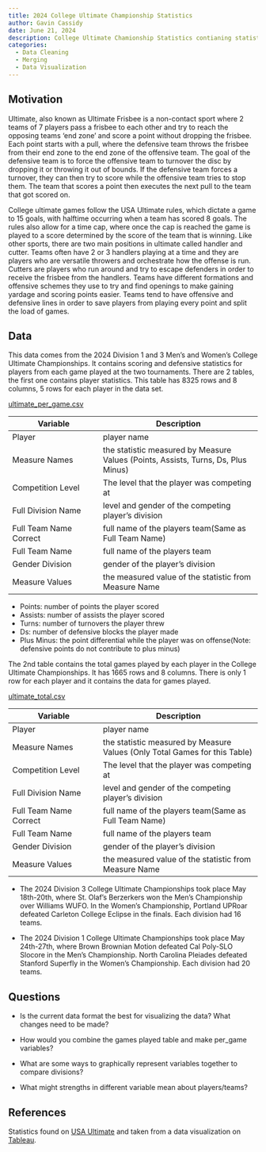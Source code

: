 ```yaml
---
title: 2024 College Ultimate Championship Statistics
author: Gavin Cassidy
date: June 21, 2024
description: College Ultimate Chamionship Statistics contianing statistics from the 2024 Division 1 and 3 Men's and Women's Ultimate Championships 
categories:
  - Data Cleaning
  - Merging
  - Data Visualization
---
```


## Motivation

Ultimate, also known as Ultimate Frisbee is a non-contact sport where 2 teams of 7 players pass a frisbee to each other and try to reach the opposing teams 'end zone' and score a point without dropping the frisbee. Each point starts with a pull, where the defensive team throws the frisbee from their end zone to the end zone of the offensive team. The goal of the defensive team is to force the offensive team to turnover the disc by dropping it or throwing it out of bounds. If the defensive team forces a turnover, they can then try to score while the offensive team tries to stop them. The team that scores a point then executes the next pull to the team that got scored on.

College ultimate games follow the USA Ultimate rules, which dictate a game to 15 goals, with halftime occurring when a team has scored 8 goals. The rules also allow for a time cap, where once the cap is reached the game is played to a score determined by the score of the team that is winning. Like other sports, there are two main positions in ultimate called handler and cutter. Teams often have 2 or 3 handlers playing at a time and they are players who are versatile throwers and orchestrate how the offense is run. Cutters are players who run around and try to escape defenders in order to receive the frisbee from the handlers. Teams have different formations and offensive schemes they use to try and find openings to make gaining yardage and scoring points easier. Teams tend to have offensive and defensive lines in order to save players from playing every point and split the load of games.

## Data

This data comes from the 2024 Division 1 and 3 Men's and Women's College Ultimate Championships. It contains scoring and defensive statistics for players from each game played at the two tournaments. There are 2 tables, the first one contains player statistics. This table has 8325 rows and 8 columns, 5 rows for each player in the data set.

[ultimate_per_game.csv](ultimate_per_game.csv)

| Variable               | Description                                                                       |
|--------------------------|----------------------------------------------|
| Player                 | player name                                                                       |
| Measure Names          | the statistic measured by Measure Values (Points, Assists, Turns, Ds, Plus Minus) |
| Competition Level      | The level that the player was competing at                                        |
| Full Division Name     | level and gender of the competing player's division                               |
| Full Team Name Correct | full name of the players team(Same as Full Team Name)                             |
| Full Team Name         | full name of the players team                                                     |
| Gender Division        | gender of the player's division                                                   |
| Measure Values         | the measured value of the statistic from Measure Name                             |

::: {.callout-note collapse="true" title="Measured Statistics" appearance="minimal"}
-   Points: number of points the player scored
-   Assists: number of assists the player scored
-   Turns: number of turnovers the player threw
-   Ds: number of defensive blocks the player made
-   Plus Minus: the point differential while the player was on offense(Note: defensive points do not contribute to plus minus)
:::

The 2nd table contains the total games played by each player in the College Ultimate Championships. It has 1665 rows and 8 columns. There is only 1 row for each player and it contains the data for games played.

[ultimate_total.csv](ultimate_total.csv)

| Variable               | Description                                                                |
|--------------------------|----------------------------------------------|
| Player                 | player name                                                                |
| Measure Names          | the statistic measured by Measure Values (Only Total Games for this Table) |
| Competition Level      | The level that the player was competing at                                 |
| Full Division Name     | level and gender of the competing player's division                        |
| Full Team Name Correct | full name of the players team(Same as Full Team Name)                      |
| Full Team Name         | full name of the players team                                              |
| Gender Division        | gender of the player's division                                            |
| Measure Values         | the measured value of the statistic from Measure Name                      |

::: {.callout-note collapse="true" title="Background Information" appearance="minimal"}
-   The 2024 Division 3 College Ultimate Championships took place May 18th-20th, where St. Olaf's Berzerkers won the Men's Championship over Williams WUFO. In the Women's Championship, Portland UPRoar defeated Carleton College Eclipse in the finals. Each division had 16 teams.

-   The 2024 Division 1 College Ultimate Championships took place May 24th-27th, where Brown Brownian Motion defeated Cal Poly-SLO Slocore in the Men's Championship. North Carolina Pleiades defeated Stanford Superfly in the Women's Championship. Each division had 20 teams.
:::

## Questions

-   Is the current data format the best for visualizing the data? What changes need to be made?

-   How would you combine the games played table and make per_game variables?

-   What are some ways to graphically represent variables together to compare divisions?

-   What might strengths in different variable mean about players/teams?

## References

Statistics found on [USA Ultimate](https://play.usaultimate.org/) and taken from a data visualization on [Tableau](https://public.tableau.com/app/profile/ben.ayres7024/viz/USAU2024CollegeNationals/Dashboard1).
